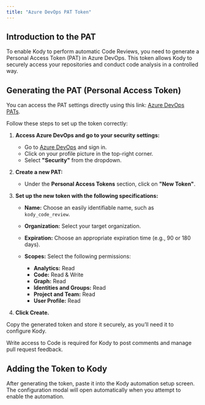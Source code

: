 ```yaml
---
title: "Azure DevOps PAT Token"
---
```


## Introduction to the PAT

To enable Kody to perform automatic Code Reviews, you need to generate a Personal Access Token (PAT) in Azure DevOps. This token allows Kody to securely access your repositories and conduct code analysis in a controlled way.

## Generating the PAT (Personal Access Token)

You can access the PAT settings directly using this link: [Azure DevOps PATs](https://dev.azure.com/).

Follow these steps to set up the token correctly:

1. **Access Azure DevOps and go to your security settings:**

   - Go to [Azure DevOps](https://dev.azure.com/) and sign in.
   - Click on your profile picture in the top-right corner.
   - Select **"Security"** from the dropdown.

2. **Create a new PAT:**

   - Under the **Personal Access Tokens** section, click on **"New Token"**.

3. **Set up the new token with the following specifications:**

   - **Name:** Choose an easily identifiable name, such as `kody_code_review`.
   - **Organization:** Select your target organization.
   - **Expiration:** Choose an appropriate expiration time (e.g., 90 or 180 days).
   - **Scopes:** Select the following permissions:

     - **Analytics:** Read
     - **Code:** Read & Write
     - **Graph:** Read
     - **Identities and Groups:** Read
     - **Project and Team:** Read
     - **User Profile:** Read

4. **Click Create.**

Copy the generated token and store it securely, as you’ll need it to configure Kody.

<Note>
  Write access to Code is required for Kody to post comments and manage pull request feedback.
</Note>

## Adding the Token to Kody

After generating the token, paste it into the Kody automation setup screen. The configuration modal will open automatically when you attempt to enable the automation.